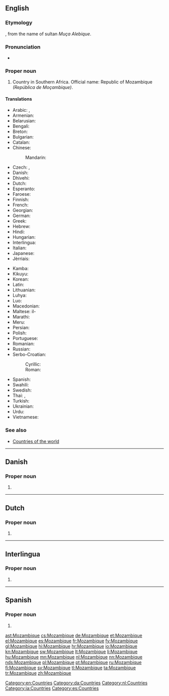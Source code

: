 ==English==
{{wikipedia}}

===Etymology===
{{borrowing|pt|Moçambique|lang=en}}, from the name of sultan ''Muça Alebique''.

===Pronunciation===
* {{IPA|/ˌmoʊ.zæmˈbiːk/|lang=en}}

===Proper noun===
{{en-proper noun}}

# Country in Southern Africa. Official name: Republic of Mozambique ''(República de Moçambique)''.

====Translations====
{{trans-top|country in Southern Africa}}
* Arabic: {{t-|ar|موزامبيق|m|tr=muzambiiq}}, {{t-|ar|موزمبيق|m|tr=muzambiiq}}
* Armenian: {{t-|hy|Մոզամբիկ|tr=Mozambik}}
* Belarusian: {{t-|be|Мазамбік|m|tr=Mazambík}}
* Bengali: {{t-|bn|মোজাম্বিক|tr=mojambik}}
* Breton: {{t-|br|Mozambik}}
* Bulgarian: {{t-|bg|Мозамбик|m|tr=Mozambík|sc=Cyrl}}
* Catalan: {{t+|ca|Moçambic}}
* Chinese:
*: Mandarin: {{t-|cmn|莫桑比克|tr=Mòsāngbǐkè|sc=Hani}}
* Czech: {{t-|cs|Mozambik|m}}, {{t+|cs|Mosambik|m}}
* Danish: {{t-|da|Mozambique}}
* Dhivehi: {{t-|dv|މުސިންބީ|tr=Musimbi}}
* Dutch: {{t+|nl|Mozambique}}
* Esperanto: {{t-|eo|Mozambiko}}
* Faroese: {{t-|fo|Mosambik|n}}
* Finnish: {{t+|fi|Mosambik}}
* French: {{t+|fr|Mozambique|m}}
* Georgian: {{t-|ka|მოზამბიკი|tr=mozambikʼi|sc=Geor}}
* German: {{t+|de|Mosambik}}
* Greek: {{t+|el|Μοζαμβίκη|f|tr=Mozamvíki}}
* Hebrew: {{t-|he|מוזמביק}}
* Hindi: {{t-|hi|मोज़ाम्बिक|tr=mozāmbik}}
* Hungarian: {{t+|hu|Mozambik}}
* Interlingua: {{t-|ia|Mozambique}}
* Italian: {{t-|it|Mozambico|m}}
* Japanese: {{t+|ja|モザンビーク|tr=Mozanbīku}}
* Jèrriais: {{tø|roa-jer|Mozambique|m}}
{{trans-mid}}
* Kamba: {{tø|kam|Msumbiji}}
* Kikuyu: {{tø|ki|Msumbiji}}
* Korean: {{t+|ko|모잠비크|tr=Mojambikeu|sc=Hang}}
* Latin: {{t-|la|Mozambicum}}
* Lithuanian: {{t+|lt|Mozambikas}}
* Luhya: {{tø|luy|Msumbiji}}
* Luo: {{tø|luo|Msumbiji}}
* Macedonian: {{t+|mk|Мозамбик|m|tr=Mózambik}}
* Maltese: il-{{t-|mt|Możambik}}
* Marathi: {{t-|mr|मोजाम्बिक|m|tr=mozāmbik|sc=Deva}}
* Meru: {{tø|mer|Msumbiji}}
* Persian: {{t-|fa|موزامبیک|tr=Muzâmbik}}
* Polish: {{t+|pl|Mozambik}}
* Portuguese: {{t+|pt|Moçambique}}
* Romanian: {{t-|ro|Mozambic|n}}
* Russian: {{t+|ru|Мозамбик|m|tr=Mozambík}}
* Serbo-Croatian:
*: Cyrillic: {{t-|sh|Мозамбик|m}}
*: Roman: {{t-|sh|Mozambik|m}}
* Spanish: {{t+|es|Mozambique}}
* Swahili: {{t+|sw|Msumbiji}}
* Swedish: {{t+|sv|Moçambique}}
* Thai: {{t-|th|ประเทศโมซัมบิก|tr=bprà-tâyt moh-sam-bìk}},  {{t+|th|โมซัมบิก|tr=moh-sam-bìk}}
* Turkish: {{t+|tr|Mozambik}}
* Ukrainian: {{t+|uk|Мозамбік|m|tr=Mozambík}}
* Urdu: {{t-|ur|موزمبیق}}
* Vietnamese: {{t-|vi|Mozambique}}
{{trans-bottom}}

===See also===
* [[Appendix:Countries of the world|Countries of the world]]

[[Category:en:Countries]]

----

==Danish==

===Proper noun===
{{head|da|proper noun}}

# {{l|en|Mozambique}}

[[Category:da:Countries]]

----

==Dutch==

===Proper noun===
{{nl-proper noun}}

# {{l|en|Mozambique}}

[[Category:nl:Countries]]

----

==Interlingua==

===Proper noun===
{{head|ia|proper noun}}

# {{l|en|Mozambique}}

[[Category:ia:Countries]]

----

==Spanish==
{{wikipedia|lang=es}}

===Proper noun===
{{es-proper noun}}

# {{l|en|Mozambique}}

[[Category:es:Countries]]

[[ast:Mozambique]]
[[cs:Mozambique]]
[[de:Mozambique]]
[[et:Mozambique]]
[[el:Mozambique]]
[[es:Mozambique]]
[[fr:Mozambique]]
[[fy:Mozambique]]
[[gl:Mozambique]]
[[hi:Mozambique]]
[[hr:Mozambique]]
[[io:Mozambique]]
[[kn:Mozambique]]
[[sw:Mozambique]]
[[lt:Mozambique]]
[[li:Mozambique]]
[[hu:Mozambique]]
[[mn:Mozambique]]
[[nl:Mozambique]]
[[nn:Mozambique]]
[[nds:Mozambique]]
[[pl:Mozambique]]
[[pt:Mozambique]]
[[ru:Mozambique]]
[[fi:Mozambique]]
[[sv:Mozambique]]
[[tl:Mozambique]]
[[ta:Mozambique]]
[[tr:Mozambique]]
[[zh:Mozambique]]